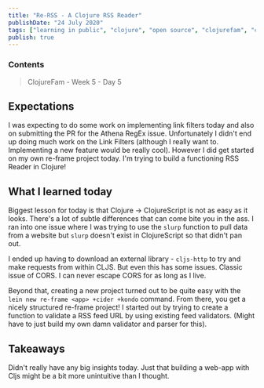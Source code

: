 ```yaml
---
title: "Re-RSS - A Clojure RSS Reader"
publishDate: "24 July 2020"
tags: ["learning in public", "clojure", "open source", "clojurefam", "cljs", "re-frame"]
publish: true
---
```


### Contents

> ClojureFam - Week 5 - Day 5

## Expectations

I was expecting to do some work on implementing link filters today and also on submitting the PR for the Athena RegEx issue. Unfortunately I didn't end up doing much work on the Link Filters (although I really want to. Implementing a new feature would be really cool).
However I did get started on my own re-frame project today. I'm trying to build a functioning RSS Reader in Clojure!

## What I learned today

Biggest lesson for today is that Clojure -> ClojureScript is not as easy as it looks. There's a lot of subtle differences that can come bite you in the ass. I ran into one issue where I was trying to use the `slurp` function to pull data from a website but `slurp` doesn't exist in ClojureScript so that didn't pan out.

I ended up having to download an external library - `cljs-http` to try and make requests from within CLJS. But even this has some issues. Classic issue of CORS. I can never escape CORS for as long as I live.

Beyond that, creating a new project turned out to be quite easy with the `lein new re-frame <app> +cider +kondo` command. From there, you get a nicely structured re-frame project! I started out by trying to create a function to validate a RSS feed URL by using existing feed validators. (Might have to just build my own damn validator and parser for this).

## Takeaways

Didn't really have any big insights today. Just that building a web-app with Cljs might be a bit more unintuitive than I thought.
